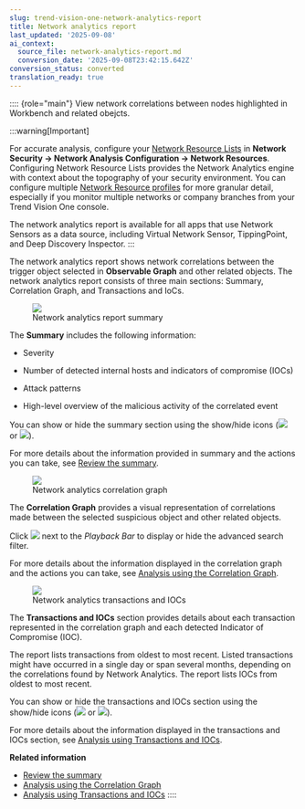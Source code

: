 ```yaml
---
slug: trend-vision-one-network-analytics-report
title: Network analytics report
last_updated: '2025-09-08'
ai_context:
  source_file: network-analytics-report.md
  conversion_date: '2025-09-08T23:42:15.642Z'
conversion_status: converted
translation_ready: true
---
```


:::: {role="main"}
View network correlations between nodes highlighted in Workbench and related obejcts.

:::warning[Important]

For accurate analysis, configure your [Network Resource Lists](network-resource-lists.mdx) in **Network Security → Network Analysis Configuration → Network Resources**. Configuring Network Resource Lists provides the Network Analytics engine with context about the topography of your security environment. You can configure multiple [Network Resource profiles](configuring-resource-profile.mdx) for more granular detail, especially if you monitor multiple networks or company branches from your Trend Vision One console.

The network analytics report is available for all apps that use Network Sensors as a data source, including Virtual Network Sensor, TippingPoint, and Deep Discovery Inspector.
:::

The network analytics report shows network correlations between the trigger object selected in **Observable Graph** and other related objects. The network analytics report consists of three main sections: Summary, Correlation Graph, and Transactions and IoCs.

<figure>
<img src="./images/NetworkAnalyticsSummary=908e2955-b759-4dec-b1db-f75b4958cc7e.webp" />
<figcaption>Network analytics report summary</figcaption>
</figure>

The **Summary** includes the following information:

- Severity

- Number of detected internal hosts and indicators of compromise (IOCs)

- Attack patterns

- High-level overview of the malicious activity of the correlated event

You can show or hide the summary section using the show/hide icons (![](/images/dddna_summary_collapse=GUID-30E62BCB-0E12-4C53-967D-71834FAF56FD=1=en-us=Low.webp) or ![](/images/dddna_summary_expand=GUID-CA101720-956C-4123-A237-5A030D727B17=1=en-us=Low.webp)).

For more details about the information provided in summary and the actions you can take, see [Review the summary](reviewing-summary.mdx).

<figure>
<img src="./images/NetworkAnalyticsCorrelationGraph=2b91ced1-76bf-469d-a2c8-5cce6ea73150.webp" />
<figcaption>Network analytics correlation graph</figcaption>
</figure>

The **Correlation Graph** provides a visual representation of correlations made between the selected suspicious object and other related objects.

Click ![](/images/dddna_graph_filter=GUID-1A803C70-BBB6-4F2B-BF16-6B5CFFFAC409=1=en-us=Low.webp) next to the *Playback Bar* to display or hide the advanced search filter.

For more details about the information displayed in the correlation graph and the actions you can take, see [Analysis using the Correlation Graph](analysis-using-correlation-graph.mdx).

<figure>
<img src="./images/NetworkAnalyticsTransIoCs=018d2129-a55d-4e05-89db-568536cc0af8.webp" />
<figcaption>Network analytics transactions and IOCs</figcaption>
</figure>

The **Transactions and IOCs** section provides details about each transaction represented in the correlation graph and each detected Indicator of Compromise (IOC).

The report lists transactions from oldest to most recent. Listed transactions might have occurred in a single day or span several months, depending on the correlations found by Network Analytics. The report lists IOCs from oldest to most recent.

You can show or hide the transactions and IOCs section using the show/hide icons (![](/images/dddna_trans_iocs_collapse=GUID-90155883-8966-4D26-B6AC-D0918BEC3089=1=en-us=Low.webp) or ![](/images/dddna_trans_iocs_expand=GUID-ACD57F7E-4D64-4EAF-B624-D22B51459C24=1=en-us=Low.webp)).

For more details about the information displayed in the transactions and IOCs section, see [Analysis using Transactions and IOCs](analysis-transaction-ioc-details.mdx).

**Related information**

- [Review the summary](reviewing-summary.md "Get an overview of the detected network events associated with the target node and associated objects.")
- [Analysis using the Correlation Graph](analysis-using-correlation-graph.md "View a visual representation of relationships between the trigger object and related objects.")
- [Analysis using Transactions and IOCs](analysis-transaction-ioc-details.md "Investigate security events by reviewing detected transactions and indicators of compromise.")
::::

